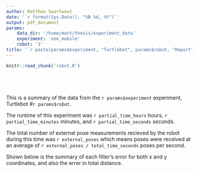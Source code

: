 ```yaml
---
author: Matthew Swartwout
date: '`r format(Sys.Date(), "%B %d, %Y")`'
output: pdf_document
params:
    data_dir: '/home/matt/thesis/experiment_data'
    experiment: 'one_mobile'
    robot: '1'
title: '`r paste(params$experiment, "Turtlebot", params$robot, "Report")`'
---
```


```r
knitr::read_chunk('robot.R')
```

```r
```
```r
```
```r
```
```r
```

This is a summary of the data from the `r params$experiment` experiment, Turtlebot #`r params$robot`.

The runtime of this experiment was `r partial_time_hours` hours, `r partial_time_minutes` minutes, and `r partial_time_seconds` seconds.

The total number of external pose measurements recieved by the robot during this time was `r external_poses` which means poses were received at an average of `r external_poses / total_time_seconds` poses per second.

Shown below is the summary of each filter's error for both x and y coordinates, and also the error in total distance.

```r
```

<!-- Shown below are plots representing the robot's motion and error over time.

{r, plot, echo=FALSE}
-->


